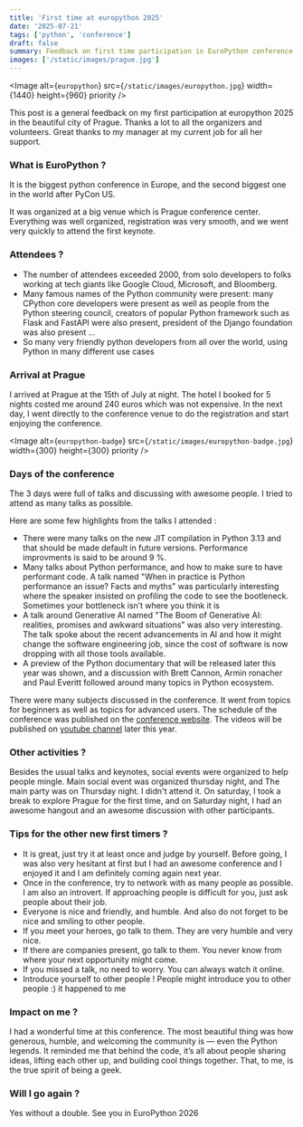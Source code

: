 ```yaml
---
title: 'First time at europython 2025'
date: '2025-07-21'
tags: ['python', 'conference']
draft: false
summary: Feedback on first time participation in EuroPython conference
images: ['/static/images/prague.jpg']
---
```


<Image
  alt={`europython`}
  src={`/static/images/europython.jpg`}
  width={1440}
  height={960}
  priority
/>

This post is a general feedback on my first participation at europython 2025 in the beautiful city of Prague. Thanks a lot to all the organizers and volunteers. Great thanks to my manager at my current job for all her support.

### What is EuroPython ?

It is the biggest python conference in Europe, and the second biggest one in the world after PyCon US. 


It was organized at a big venue which is Prague conference center. Everything was well organized, registration was very smooth, and we went very quickly to attend the first keynote.

### Attendees ?

- The number of attendees exceeded 2000, from solo developers to folks working at tech giants like Google Cloud, Microsoft, and Bloomberg.
- Many famous names of the Python community were present: many CPython core developers were present as well as people from the Python steering council, creators of popular Python framework such as Flask and FastAPI were also present, president of the Django foundation was also present ...
- So many very friendly python developers from all over the world, using Python in many different use cases

### Arrival at Prague

I arrived at Prague at the 15th of July at night. The hotel I booked for 5 nights costed me around 240 euros which was not expensive.
In the next day, I went directly to the conference venue to do the registration and start enjoying the conference.

<Image
  alt={`europython-badge`}
  src={`/static/images/europython-badge.jpg`}
  width={300}
  height={300}
  priority
/>


### Days of the conference 

The 3 days were full of talks and discussing with awesome people. I tried to attend as many talks as possible.

Here are some few highlights from the talks I attended : 

- There were many talks on the new JIT compilation in Python 3.13 and that should be made default in future versions. Performance improvments is said to be around 9 %.
- Many talks about Python performance, and how to make sure to have performant code. A talk named "When in practice is Python performance an issue? Facts and myths" was particularly interesting where the speaker insisted on profiling the code to see the bootleneck. Sometimes your bottleneck isn’t where you think it is
- A talk around Generative AI named "The Boom of Generative AI: realities, promises and awkward situations" was also very interesting. The talk spoke about the recent advancements in AI and how it might change the software engineering job, since the cost of software is now dropping with all those tools available. 
- A preview of the Python documentary that will be released later this year was shown, and a discussion with Brett Cannon, Armin ronacher and Paul Everitt followed around many topics in Python ecosystem.

There were many subjects discussed in the conference. It went from topics for beginners as well as topics for advanced users.
The schedule of the conference was published on the [conference website](https://ep2025.europython.eu/schedule/talks/). The videos will be published on [youtube channel](https://www.youtube.com/c/europythonconference) later this year.

### Other activities ?

Besides the usual talks and keynotes, social events were organized to help people mingle. Main social event was organized thursday night, and The main party was on Thursday night. I didn't attend it.
On saturday, I took a break to explore Prague for the first time, and on Saturday night, I had an awesome hangout and an awesome discussion with other participants.

### Tips for the other new first timers ?

- It is great, just try it at least once and judge by yourself. Before going, I was also very hesitant at first but I had an awesome conference and I enjoyed it and I am definitely coming again next year.
- Once in the conference, try to network with as many people as possible. I am also an introvert. If approaching people is difficult for you, just ask people about their job.
- Everyone is nice and friendly, and humble. And also do not forget to be nice and smiling to other people.
- If you meet your heroes, go talk to them. They are very humble and very nice.
- If there are companies present, go talk to them. You never know from where your next opportunity might come.
- If you missed a talk, no need to worry. You can always watch it online.
- Introduce yourself to other people ! People might introduce you to other people :) it happened to me


### Impact on me ?

I had a wonderful time at this conference. The most beautiful thing was how generous, humble, and welcoming the community is — even the Python legends. 
It reminded me that behind the code, it’s all about people sharing ideas, lifting each other up, and building cool things together. That, to me, is the true spirit of being a geek.

### Will I go again ?

Yes without a double. See you in EuroPython 2026





